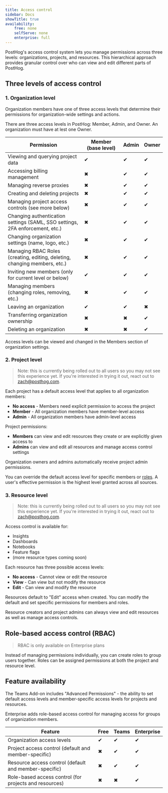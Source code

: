 ```yaml
---
title: Access control
sidebar: Docs
showTitle: true
availability:
    free: none
    selfServe: none
    enterprise: full
---
```


PostHog's access control system lets you manage permissions across three levels: organizations, projects, and resources. This hierarchical approach provides granular control over who can view and edit different parts of PostHog.

## Three levels of access control

### 1. Organization level

Organization members have one of three access levels that determine their permissions for organization-wide settings and actions.

There are three access levels in PostHog: Member, Admin, and Owner. An organization must have at lest one Owner.

| Permission                                                                            | Member (base level) | Admin | Owner |
| ------------------------------------------------------------------------------------- | ------------------- | ------------- | ----- |
| Viewing and querying project data                                                     | <span className="text-green text-lg">✔</span>                | <span className="text-green text-lg">✔</span>          | <span className="text-green text-lg">✔</span>    |
| Accessing billing management                                                          | <span className="text-red text-lg">✖</span>                  | <span className="text-green text-lg">✔</span>          | <span className="text-green text-lg">✔</span>    |
| Managing reverse proxies                                                              | <span className="text-red text-lg">✖</span>                  | <span className="text-green text-lg">✔</span>          | <span className="text-green text-lg">✔</span>    |
| Creating and deleting projects                                                        | <span className="text-red text-lg">✖</span>                  | <span className="text-green text-lg">✔</span>          | <span className="text-green text-lg">✔</span>    |
| Managing project access controls (see more below)                                     | <span className="text-red text-lg">✖</span>                  | <span className="text-green text-lg">✔</span>          | <span className="text-green text-lg">✔</span>    |
| Changing authentication settings (SAML, SSO settings, 2FA enforcement, etc.)          | <span className="text-red text-lg">✖</span>                  | <span className="text-green text-lg">✔</span>          | <span className="text-green text-lg">✔</span>    |
| Changing organization settings (name, logo, etc.)                                     | <span className="text-red text-lg">✖</span>                  | <span className="text-green text-lg">✔</span>          | <span className="text-green text-lg">✔</span>    |
| Managing RBAC Roles (creating, editing, deleting, changing members, etc.)             | <span className="text-red text-lg">✖</span>                  | <span className="text-green text-lg">✔</span>          | <span className="text-green text-lg">✔</span>    |
| Inviting new members (only for current level or below)                                | <span className="text-green text-lg">✔</span>                | <span className="text-green text-lg">✔</span>          | <span className="text-green text-lg">✔</span>    |
| Managing members (changing roles, removing, etc.)                                     | <span className="text-red text-lg">✖</span>                  | <span className="text-green text-lg">✔</span>          | <span className="text-green text-lg">✔</span>    |
| Leaving an organization                                                               | <span className="text-green text-lg">✔</span>                | <span className="text-green text-lg">✔</span>          | <span className="text-red text-lg">✖</span>      |
| Transferring organization ownership                                                   | <span className="text-red text-lg">✖</span>                  | <span className="text-red text-lg">✖</span>            | <span className="text-green text-lg">✔</span>    |
| Deleting an organization                                                              | <span className="text-red text-lg">✖</span>                  | <span className="text-red text-lg">✖</span>            | <span className="text-green text-lg">✔</span>    |

<ProductScreenshot
    imageLight = {organizationMemberSettingsLight} 
    imageDark = {organizationMemberSettingsDark}
    alt="Organization member settings" 
    classes="rounded"
/>

Access levels can be viewed and changed in the Members section of organization settings.

### 2. Project level

> Note: this is currently being rolled out to all users so you may not see this experience yet. If you're interested in trying it out, react out to zach@posthog.com.

Each project has a default access level that applies to all organization members:

- **No access** - Members need explicit permission to access the project
- **Member** - All organization members have member-level access
- **Admin** - All organization members have admin-level access

Project permissions:
- **Members** can view and edit resources they create or are explicitly given access to
- **Admins** can view and edit all resources and manage access control settings

Organization owners and admins automatically receive project admin permissions.

You can override the default access level for specific members or [roles](#role-based-access-control). A user's effective permission is the highest level granted across all sources.

<ProductScreenshot
    imageLight = {projectAccessControlLight} 
    imageDark = {projectAccessControlDark}
    alt="Project access control" 
    classes="rounded"
/>

### 3. Resource level

> Note: this is currently being rolled out to all users so you may not see this experience yet. If you're interested in trying it out, react out to zach@posthog.com.

Access control is available for:
- Insights
- Dashboards
- Notebooks
- Feature flags
- (more resource types coming soon)

Each resource has three possible access levels:
- **No access** - Cannot view or edit the resource
- **View** - Can view but not modify the resource
- **Edit** - Can view and modify the resource

Resources default to "Edit" access when created. You can modify the default and set specific permissions for members and roles.

Resource creators and project admins can always view and edit resources as well as manage access controls.

## Role-based access control (RBAC)

> RBAC is only available on Enterprise plans

Instead of managing permissions individually, you can create roles to group users together. Roles can be assigned permissions at both the project and resource level.

## Feature availability

The Teams Add-on includes "Advanced Permissions" - the ability to set default access levels and member-specific access levels for projects and resources.

Enterprise adds role-based access control for managing access for groups of organization members.

| Feature | Free | Teams | Enterprise |
|---------|------|--------|------------|
| Organization access levels | <span className="text-green text-lg">✔</span> | <span className="text-green text-lg">✔</span> | <span className="text-green text-lg">✔</span> |
| Project access control (default and member-specific) | <span className="text-red text-lg">✖</span> | <span className="text-green text-lg">✔</span> | <span className="text-green text-lg">✔</span> |
| Resource access control (default and member-specific) | <span className="text-red text-lg">✖</span> | <span className="text-green text-lg">✔</span> | <span className="text-green text-lg">✔</span> |
| Role-based access control (for projects and resources) | <span className="text-red text-lg">✖</span> | <span className="text-red text-lg">✖</span> | <span className="text-green text-lg">✔</span> |
